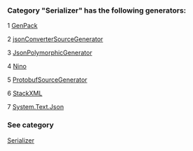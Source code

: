 ### Category "Serializer" has the following generators:

   1 [GenPack](/docs/GenPack)

   2 [jsonConverterSourceGenerator](/docs/jsonConverterSourceGenerator)

   3 [JsonPolymorphicGenerator](/docs/JsonPolymorphicGenerator)

   4 [Nino](/docs/Nino)

   5 [ProtobufSourceGenerator](/docs/ProtobufSourceGenerator)

   6 [StackXML](/docs/StackXML)

   7 [System.Text.Json](/docs/System.Text.Json)

### See category

[Serializer](/docs/Categories/Serializer)
